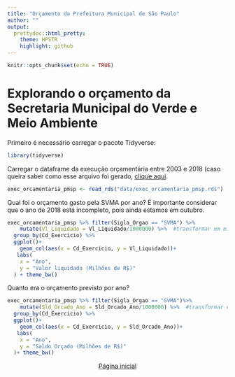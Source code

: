 ```yaml
---
title: "Orçamento da Prefeitura Municipal de São Paulo"
author: ""
output:
  prettydoc::html_pretty:
    theme: HPSTR
    highlight: github
---
```


```r
knitr::opts_chunk$set(echo = TRUE)
```
# Explorando o orçamento da Secretaria Municipal do Verde e Meio Ambiente


Primeiro é necessário carregar o pacote Tidyverse:
```r
library(tidyverse)

```
Carregar o dataframe da execução orçamentária entre 2003 e 2018 (caso queira saber como esse arquivo foi gerado, [clique aqui](preparardados.html).
```r
exec_orcamentaria_pmsp <- read_rds("data/exec_orcamentaria_pmsp.rds")
```


Qual foi o orçamento gasto pela SVMA por ano?
É importante considerar que o ano de 2018 está incompleto, pois ainda estamos em outubro.
```r
exec_orcamentaria_pmsp %>% filter(Sigla_Orgao == "SVMA") %>% 
    mutate(Vl_Liquidado = Vl_Liquidado/1000000) %>%  #transformar em milhões
  group_by(Cd_Exercicio) %>%  
  ggplot()+
    geom_col(aes(x = Cd_Exercicio, y = Vl_Liquidado))+
   labs(
    x = "Ano", 
    y = "Valor liquidado (Milhões de R$)"
  ) + theme_bw()
```


Quanto era o orçamento previsto por ano? 

```r
exec_orcamentaria_pmsp %>% filter(Sigla_Orgao == "SVMA")%>% 
    mutate(Sld_Orcado_Ano = Sld_Orcado_Ano/1000000) %>%  #transformar em milhões
  group_by(Cd_Exercicio) %>%  
  ggplot()+
    geom_col(aes(x = Cd_Exercicio, y = Sld_Orcado_Ano))+
   labs(
    x = "Ano", 
    y = "Saldo Orçado (Milhões de R$)"
  )+ theme_bw()
```




<center>[Página inicial](index.html)
</center>